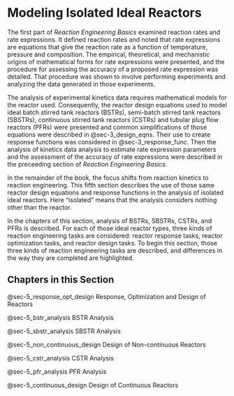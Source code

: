 # Modeling Isolated Ideal Reactors

The first part of *Reaction Engineering Basics* examined reaction rates and rate expressions. It defined reaction rates and noted that rate expressions are equations that give the reaction rate as a function of temperature, pressure and composition. The empirical, theoretical, and mechanistic origins of mathematical forms for rate expressions were presented, and the procedure for assessing the accuracy of a proposed rate expression was detailed. That procedure was shown to involve performing experiments and analyzing the data generated in those experiments.

The analysis of experimental kinetics data requires mathematical models for the reactor used. Consequently, the reactor design equations used to model ideal batch stirred tank reactors (BSTRs), semi-batch stirred tank reactors (SBSTRs), continuous stirred tank reactors (CSTRs) and tubular plug flow reactors (PFRs) were presented and common simplifications of those equations were described in @sec-3_design_eqns. Their use to create response functions was considered in @sec-3_response_func. Then the analysis of kinetics data analysis to estimate rate expression parameters and the assessment of the accuracy of rate expressions were described in the preceeding section of *Reaction Engineering Basics*.

In the remainder of the book, the focus shifts from reaction kinetics to reaction engineering. This fifth section describes the use of those same reactor design equations and response functions in the analysis of isolated ideal reactors. Here "isolated" means that the analysis considers nothing other than the reactor.

In the chapters of this section, analysis of BSTRs, SBSTRs, CSTRs, and PFRs is described. For each of those ideal reactor types, three kinds of reaction engineering tasks are considered: reactor response tasks, reactor optimization tasks, and reactor design tasks. To begin this section, those three kinds of reaction engineering tasks are described, and differences in the way they are completed are highlighted.

## Chapters in this Section

@sec-5_response_opt_design Response, Optimization and Design of Reactors

@sec-5_bstr_analysis BSTR Analysis

@sec-5_sbstr_analysis SBSTR Analysis

@sec-5_non_continuous_design Design of Non-continuous Reactors

@sec-5_cstr_analysis CSTR Analysis

@sec-5_pfr_analysis PFR Analysis

@sec-5_continuous_design Design of Continuous Reactors